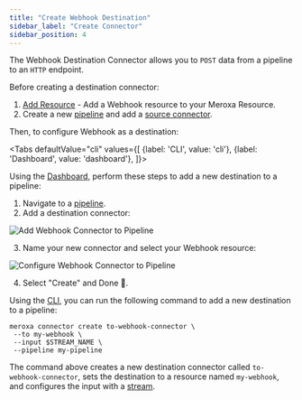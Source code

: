 ```yaml
---
title: "Create Webhook Destination"
sidebar_label: "Create Connector"
sidebar_position: 4
---
```



The Webhook Destination Connector allows you to `POST` data from a pipeline to an `HTTP` endpoint.

Before creating a destination connector:

1. [Add Resource](/docs/destinations/webhook/add-resource) - Add a Webhook resource to your Meroxa Resource.
2. Create a new [pipeline](/docs/pipelines/overview#creating-pipelines) and add a [source connector](/docs/sources/overview).

Then, to configure Webhook as a destination:

<Tabs
  defaultValue="cli"
  values={[
    {label: 'CLI', value: 'cli'},
    {label: 'Dashboard', value: 'dashboard'},
  ]}>
<TabItem value="dashboard">

Using the [Dashboard](https://dashboard.meroxa.io), perform these steps to add a new destination to a pipeline:

1. Navigate to a [pipeline](https://dashboard.meroxa.io/pipelines).
2. Add a destination connector:

<div style={{ textAlign: "center", padding: "20px 0px" }}>
  <img alt="Add Webhook Connector to Pipeline" style={{ maxWidth: "500px" }} src="/images/docs/pipelines/add-destination.png" />
</div>

3. Name your new connector and select your Webhook resource:

<div style={{ textAlign: "center", padding: "20px 0px" }}>
  <img alt="Configure Webhook Connector to Pipeline" style={{ maxWidth: "500px" }} src="/images/docs/pipelines/configure-new-destination.png" />
</div>


4. Select "Create" and Done 🚀.

</TabItem>
<TabItem value="cli">

Using the [CLI](/cli/installation-guide), you can run the following command to add a new destination to a pipeline:

```shell
meroxa connector create to-webhook-connector \
 --to my-webhook \
 --input $STREAM_NAME \
 --pipeline my-pipeline
```

The command above creates a new destination connector called `to-webhook-connector`, sets the destination to a resource named `my-webhook`, and configures the input with a [stream](/docs/pipelines/streams).

</TabItem>
</Tabs>

